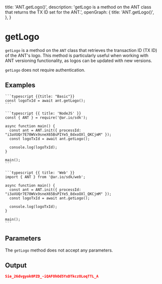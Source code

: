 
  title: 'ANT.getLogo()',
  description:
    'getLogo is a method on the ANT class that returns the TX ID set for the ANT.',
  openGraph: {
    title: 'ANT.getLogo()',
  },
}

# getLogo

`getLogo` is a method on the `ANT` class that retrieves the transaction ID (TX ID) of the ANT's logo. This method is particularly useful when working with ANT versioning functionality, as logos can be updated with new versions.

`getLogo` does not require authentication.

## Examples

<CodeGroup title="getLogo">

    ```typescript {{title: "Basic"}}
    const logoTxId = await ant.getLogo();
    ```

    ```typescript {{ title: 'NodeJS' }}
    const { ANT } = require('@ar.io/sdk');

    async function main() {
      const ant = ANT.init({ processId: "i3aVUQr7E70WVx9sneX65BsPIYe5_8dxoOXl_QKCjmM" });
      const logoTxId = await ant.getLogo();

      console.log(logoTxId);
    }

    main();
    ```

    ```typescript {{ title: 'Web' }}
    import { ANT } from '@ar.io/sdk/web';

    async function main() {
      const ant = ANT.init({ processId: "i3aVUQr7E70WVx9sneX65BsPIYe5_8dxoOXl_QKCjmM" });
      const logoTxId = await ant.getLogo();

      console.log(logoTxId);
    }

    main();
    ```

</CodeGroup>

## Parameters

The `getLogo` method does not accept any parameters.

## Output

```json
Sie_26dvgyok0PZD_-iQAFOhOd5YxDTkczOLoqTTL_A
```
